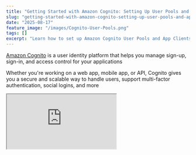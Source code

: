 ```yaml
---
title: "Getting Started with Amazon Cognito: Setting Up User Pools and App Clients"
slug: "getting-started-with-amazon-cognito-setting-up-user-pools-and-app-clients"
date: "2025-08-17"
feature_image: "/images/Cognito-User-Pools.png"
tags: []
excerpt: "Learn how to set up Amazon Cognito User Pools and App Clients to manage user authentication, sign-up, and secure access for your web or mobile applications."
---
```


[Amazon Cognito](https://docs.aws.amazon.com/cognito/latest/developerguide/what-is-amazon-cognito.html) is a user identity platform that helps you manage sign-up, sign-in, and access control for your applications

Whether you're working on a web app, mobile app, or API, Cognito gives you a secure and scalable way to handle users, support multi-factor authentication, social logins, and more

<iframe src="https://www.youtube.com/embed/4elbue4tXu0?feature=oembed" />

In this article, let's learn about Cognito User Pools and App Clients and how to set them up.

Thanks to AWS for sponsoring this blog post.

Amazon Cognito User Pools and App Clients
-----------------------------------------

[**Amazon Cognito User Pools**](https://docs.aws.amazon.com/cognito/latest/developerguide/cognito-user-pools.html) are managed user directories that handle sign‑up, sign‑in, and user management for your application. They store user profiles securely and support authentication via username/password, social identity providers, or SAML/OIDC providers.

[**App Clients**](https://docs.aws.amazon.com/cognito/latest/developerguide/user-pool-settings-client-apps.html) represent applications that connect to the user pool. They define how the app interacts with Cognito, including allowed authentication flows, callback URLs, and token lifetimes. Each app client has its own ID (and optional secret for secure server‑side apps).

Setting Up User Pools and App Client
------------------------------------

To get started with setting up User Pools and App Client head over to Amazon Cognito in AWS Console and click the 'Create User Pool' button.

This prompts you with a dialog that allows to setup both the User Pool and the App Client in one go.

Choose the application type that you are looking to protect using Cognito. For this example, I will choose a 'Traditional web application' - This choice will affect the kind of authorisation flows that will be set up by default on your app client.

💡

__Choosing__ _****"Traditional Web Application"****_ __means Cognito will use the__ _****Authorization Code Grant****_ __flow (with PKCE) suited for server‑side web apps that can securely store a client secret, rather than SPAs or native/mobile apps.__

![](/images/image-1.png)

You can also configure the sign-in identifiers you want to support for users of your application and also any additional attributes you would like to capture on signup.

In the above example I have specified 'Email' as the sign-in identifier and have also specified to capture name as an additional attribute on sign up.

You also need to specify a return URL (which will be your app URL endpoint), that will be used by Cognito to redirect to after a successful sign in. We will see more on this shortly.

Once you have all the details entered - 'Create user directory'

![](/images/image.png)

You have successfully created both a User Pool and also an App Client.

Navigate into the user pool to see the full details.

![](/images/image-2.png)

Navigate to the App clients section to see the detail of the application - mainly the Client ID and Client Secret.

We will use this to connect to the Cognito client to get a token.

![](/images/image-3.png)

Cognito Authorisation Code Token Flow
-------------------------------------

Since we chose 'Traditional Web Application" as our application type in Cognito when setting up the App Client, we have opted into the [Authorisation Code OAuth flow](https://auth0.com/docs/get-started/authentication-and-authorization-flow/authorization-code-flow).

The **Authorization Code Flow** is an OAuth 2.0 process where the app first redirects the user to the identity provider’s login page.

After successful login, the provider sends back a short‑lived **authorization code** to the app’s backend. The backend then securely exchanges this code for tokens (**ID token, access token, refresh token**) directly from the provider.

_This flow keeps tokens off the browser and is ideal for **server‑side web apps** that can safely store secrets._

Under the App Client, you have the Login Page URL. You can set up a [custom domain](https://docs.aws.amazon.com/cognito/latest/developerguide/cognito-user-pools-add-custom-domain.html) for this URL based on your application.

Navigate to the Login URL.

You will be presented with a Cognito Hosted UI. You have options to customise this page.

![](/images/image-4.png)

Since this is the first time here, you can click 'Create an account', which will show you the account creation form.

![](/images/image-10.png)

Once you successfully create an account login, it will redirect you to the URL with a `code` parameter in the URL like below.

    https://www.rahulpnath.com/?code=8a066085-9092-4d0a-a837-ada9532e9305

For this example since I haven't setup an application to listen to this URL to exchange this for a code, we will use Postman.

Pass in the clientId, clientSecret, grantType, redirectUrl and the code that you received in the call back to the `oauth2/token` endpoint as shown below.

![](/images/image-9.png)

You will get back the idToken, accessToken and also a refreshToken.

*   **idToken** – Contains user profile information (name, email, etc.) in JWT form; used by the app to identify the user.
*   **accessToken** – Grants access to protected APIs/resources; contains scopes and permissions.
*   **refreshToken** – Used to get new ID and access tokens without requiring the user to log in again.

You can exchange the refreshToken for a fresh idToken and accessToken once the original token expires, by making a call as shown below.

![](/images/image-8.png)

The accessToken is what is used to authenticate all further requests against your application.

We will explore how to setup an ASP NET Web API application to use this and verify requests made against it in a future post.